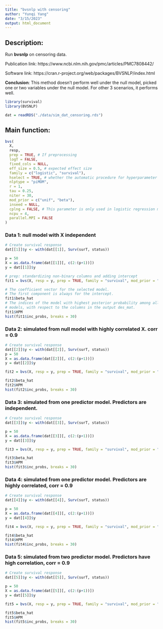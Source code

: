 ```yaml
---
title: "bvsnlp with censoring"
author: "Yunqi Yang"
date: "3/15/2023"
output: html_document
---
```


## Description:

Run **bvsnlp** on censoring data. 

Publication link: https://www.ncbi.nlm.nih.gov/pmc/articles/PMC7808442/

Software link: https://cran.r-project.org/web/packages/BVSNLP/index.html

**Conclusion**: This method doesn't perform well under the null model, picked one or two variables under the null model. For other 3 scenarios, it performs well.

```r
library(survival)
library(BVSNLP)
```

```r
dat = readRDS("./data/sim_dat_censoring.rds")
```


## Main function:
```r
bvs(
  X,
  resp,
  prep = TRUE, # If preprocessing 
  logT = FALSE,
  fixed_cols = NULL,
  eff_size = 0.5, # expected effect size
  family = c("logistic", "survival"),
  hselect = TRUE, # whether the automatic procedure for hyperparameter selection should be run or not.
  nlptype = "piMOM",
  r = 1,
  tau = 0.25,
  niter = 30,
  mod_prior = c("unif", "beta"),
  inseed = NULL,
  cplng = FALSE, # This parameter is only used in logistic regression models
  ncpu = 4,
  parallel.MPI = FALSE
)


```

### Data 1: null model with X independent
```r
# Create survival response
dat[[1]]$y <- with(dat[[1]], Surv(surT, status))

p = 50
X = as.data.frame(dat[[1]][, c(2:(p+1))])
y = dat[[1]]$y
```

```r
# prep: standardizing non-binary columns and adding intercept
fit1 = bvs(X, resp = y, prep = TRUE, family = "survival", mod_prior = "beta", niter = 100)
```

```r
# The coefficient vector for the selected model. 
# The first component is always for the intercept.
fit1$beta_hat
# The indices of the model with highest posterior probability among all visited
# models, with respect to the columns in the output des_mat.
fit1$HPM
hist(fit1$inc_probs, breaks = 30)
```

### Data 2: simulated from null model with highly correlated X. corr = 0.9
```r
# Create survival response
dat[[2]]$y <- with(dat[[2]], Surv(surT, status))
p = 50
X = as.data.frame(dat[[2]][, c(2:(p+1))])
y = dat[[2]]$y
```

```r
fit2 = bvs(X, resp = y, prep = TRUE, family = "survival", mod_prior = "beta", niter = 100)
```

```r
fit2$beta_hat
fit2$HPM
hist(fit2$inc_probs, breaks = 30)
```

### Data 3: simulated from one predictor model. Predictors are independent.
```r
# Create survival response
dat[[3]]$y <- with(dat[[3]], Surv(surT, status))

p = 50
X = as.data.frame(dat[[3]][, c(2:(p+1))])
y = dat[[3]]$y
```

```r
fit3 = bvs(X, resp = y, prep = TRUE, family = "survival", mod_prior = "beta", niter = 100)
```

```r
fit3$beta_hat
fit3$HPM
hist(fit3$inc_probs, breaks = 30)
```

### Data 4: simulated from one predictor model. Predictors are highly correlated, corr = 0.9

```r
# Create survival response
dat[[4]]$y <- with(dat[[4]], Surv(surT, status))

p = 50
X = as.data.frame(dat[[4]][, c(2:(p+1))])
y = dat[[4]]$y
```

```r
fit4 = bvs(X, resp = y, prep = TRUE, family = "survival", mod_prior = "beta", niter = 100)
```

```r
fit4$beta_hat
fit4$HPM
hist(fit4$inc_probs, breaks = 30)
```


### Data 5: simulated from two predictor model. Predictors have high correlation, corr = 0.9

```r
# Create survival response
dat[[5]]$y <- with(dat[[5]], Surv(surT, status))

p = 50
X = as.data.frame(dat[[5]][, c(2:(p+1))])
y = dat[[5]]$y
```

```r
fit5 = bvs(X, resp = y, prep = TRUE, family = "survival", mod_prior = "beta", niter = 100)
```

```r
fit5$beta_hat
fit5$HPM
hist(fit5$inc_probs, breaks = 30)
```
